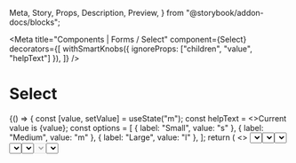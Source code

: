   Meta,
  Story,
  Props,
  Description,
  Preview,
} from "@storybook/addon-docs/blocks";

<Meta
  title="Components | Forms / Select"
  component={Select}
  decorators={[
    withSmartKnobs({ ignoreProps: ["children", "value", "helpText"] }),
  ]}
/>

# Select

<Description of={Select} />

<Preview withToolbar>
  <Story name="Example">
    {() => {
      const [value, setValue] = useState("m");
      const helpText = <>Current value is {value}</>;
      const options = [
        { label: "Small", value: "s" },
        { label: "Medium", value: "m" },
        { label: "Large", value: "l" },
      ];
      return (
        <>
          <Select
            label="Size"
            options={options}
            value={value}
            onChange={setValue}
            helpText={helpText}
          />
        </>
      );
    }}
  </Story>
</Preview>

<Props of={Select} />

## Usage

### Default select

Presents a classic dropdown menu or equivalent picker as determined by users browsers.

### Options

Accepts options in various formats.

#### String arrays

The simplest way to define options. It will use the string as both the label and value.

<Preview>
  <Story name="String array">
    {() => {
      const [value, setValue] = useState("Two");
      const helpText = <>Current value is {value}</>;
      const options = ["One", "Two", "Three"];
      return (
        <>
          <Select
            label="Size"
            options={options}
            value={value}
            onChange={setValue}
            helpText={helpText}
          />
        </>
      );
    }}
  </Story>
</Preview>

#### `label` and `value` object arrays

The typical format where your value is different than your display label, usually an ID.
Also supports a `disabled` attribute.

<Preview>
  <Story name="Label and value">
    {() => {
      const [value, setValue] = useState("xl");
      const helpText = <>Current value is {value}</>;
      const options = [
        { label: "Small", value: "s" },
        { label: "Medium", value: "m" },
        { label: "Large", value: "l", disabled: true },
        { label: "Extra large", value: "xl" },
      ];
      return (
        <Select
          label="Size"
          options={options}
          value={value}
          onChange={setValue}
          helpText={helpText}
        />
      );
    }}
  </Story>
</Preview>

#### Option groups

<Preview>
  <Story name="Option groups">
    {() => {
      const [value, setValue] = useState("Three");
      const helpText = <>Current value is {value}</>;
      const options = [
        {
          title: "String array",
          options: ["One", "Two", "Three"],
        },
        {
          title: "Label/value array",
          options: [
            { label: "Small", value: "s" },
            { label: "Medium", value: "m" },
            { label: "Large", value: "l", disabled: true },
            { label: "Extra large", value: "xl" },
          ],
        },
      ];
      return (
        <Select
          label="Size"
          options={options}
          value={value}
          onChange={setValue}
          helpText={helpText}
        />
      );
    }}
  </Story>
</Preview>

### Validation error

<Preview>
  <Story name="Error">
    <Select
      label="Size"
      options={[
        { label: "Select a size", value: "" },
        { label: "Small", value: "s" },
        { label: "Medium", value: "m" },
        { label: "Large", value: "l" },
      ]}
      error="You must choose a size"
    />
  </Story>
</Preview>

### Disabled

<Preview>
  <Story name="Disabled">
    <Select
      label="Size"
      options={[
        { label: "Small", value: "s" },
        { label: "Medium", value: "m" },
        { label: "Large", value: "l" },
      ]}
      disabled
    />
  </Story>
</Preview>

### Hidden label

<Preview>
  <Story name="Hidden label">
    <Select
      label="Size"
      labelHidden
      options={[
        { label: "Small", value: "s" },
        { label: "Medium", value: "m" },
        { label: "Large", value: "l" },
      ]}
    />
  </Story>
</Preview>
